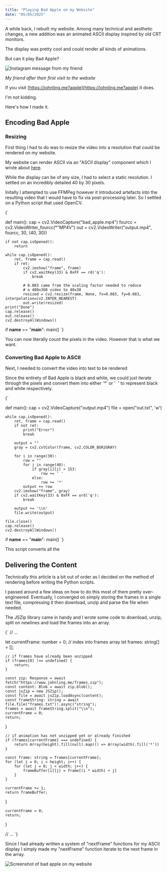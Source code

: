```yaml
---
title: "Playing Bad Apple on my Website"
date: "05/05/2025"
---
```


A while back, I rebuilt my website. Among many technical and aesthetic changes, a new addition was an animated ASCII display inspired by old CRT monitors. 

The display was pretty cool and could render all kinds of animations.

But can it play Bad Apple?

![Instagram message from my friend](/images/blog/Bad-Apple-Website/insta_message.jpg)

_My friend after their first visit to the website_


If you visit [https://johnling.me?apple](https://johnling.me?apple) it does. 

I'm not kidding.

Here's how I made it.

## Encoding Bad Apple

### Resizing

First thing I had to do was to resize the video into a resolution that could be rendered on my website.

My website can render ASCII via an "ASCII display" component which I wrote about [here](https://johnling.me/Ascii-Display). 

While the display can be of any size, I had to select a static resolution. I settled on an incredibly detailed 40 by 30 pixels.

Initally I attempted to use FFMPeg however it introduced artefacts into the resulting video that I would have to fix via post-processing later. So I settled on a Python script that used OpenCV.

<CodeBlock language="python" filename="resize.py">
{`

def main():
    cap = cv2.VideoCapture("bad_apple.mp4")
    fourcc = cv2.VideoWriter_fourcc(*"MP4V")
    out = cv2.VideoWriter("output.mp4", fourcc, 30, (40, 30))

    if not cap.isOpened():
        return

    while cap.isOpened():
        ret, frame = cap.read()
        if ret:
            cv2.imshow("frame", frame)
            if cv2.waitKey(33) & 0xFF == rd('q'):
                break

            # 0.083 came from the scaling factor needed to reduce 
            # a 480x360 video to 40x30
            resized = cv2.resize(frame, None, fx=0.083, fy=0.083, interpolation=cv2.INTER_NEAREST)
            out.write(resized)
    print("Done")
    cap.release()
    out.release()
    cv2.destroyAllWindows()

if __name__ == "__main__":
    main()
`}
</CodeBlock>

You can now literally count the pixels in the video. However that is what we want. 

### Converting Bad Apple to ASCII

Next, I needed to convert the video into text to be rendered

Since the entirety of Bad Apple is black and white, we could just iterate through the pixels and convert them into either '*' or '&nbsp; ' to represent black and white respectively.

<CodeBlock language="python" filename="convert.py">
{`

def main():
    cap = cv2.VideoCapture("output.mp4")
    file = open("out.txt", 'w')

    while cap.isOpened():
        ret, frame = cap.read()
        if not ret:
            print("Error")
            break

        output = ""
        gray = cv2.cvtColor(frame, cv2.COLOR_BGR2GRAY)

        for i in range(30):
            row = ""
            for j in range(40):
                if gray[i][j] > 153:
                    row += ' '
                else:
                    row += '*'
            output += row
        cv2.imshow("frame", gray)
        if cv2.waitKey(33) & 0xFF == ord('q'):
            break
        
        output += '\\n'
        file.write(output)
    
    file.close()
    cap.release()
    cv2.destroyAllWindows()

if __name__ == "__main__":
    main()
`}
</CodeBlock>

This script converts all the 

## Delivering the Content

Technically this article is a bit out of order as I decided on the method of rendering before writing the Python scripts.

I passed around a few ideas on how to do this most of them pretty over-engineered. Eventually, I converged on simply storing the frames in a single text file, compressing it then download, unzip and parse the file when needed.

The JSZip library came in handy and I wrote some code to download, unzip, split on newlines and load the frames into an array. 

<CodeBlock language="ts" filename="animations.ts">
{`
// ... 


let currentFrame: number = 0; // index into frames array
let frames: string[] = [];

    // if frames have already been unzipped
    if (frames[0] !== undefined) {
        return;
    }

    const zip: Response = await fetch("https://www.johnling.me/frames.zip");
    const content: Blob = await zip.blob();
    const jsZip = new JSZip();
    const file = await jsZip.loadAsync(content);
    const frameString: string = await file.file("frames.txt")!.async("string");
    frames = await frameString.split("\\n");
    currentFrame = 0;
    return;
}

    // if animation has not unzipped yet or already finished
    if (frames[currentFrame] === undefined) {
        return Array(height).fill(null).map(() => Array(width).fill('*'))
    }

    const frame: string = frames[currentFrame];
    for (let i = 0; i < height; i++) {
        for (let j = 0; j < width; j++) {
            frameBuffer[i][j] = frame[(i * width) + j]
        }
    }

    currentFrame += 1;
    return frameBuffer;
}

    currentFrame = 0;
    return;
}

// ...
`}
</CodeBlock>

Since I had already written a system of "nextFrame" functions for my ASCII display I simply made my "nextFrame" function iterate to the next frame in the array.


![Screenshot of bad apple on my website](/images/blog/Bad-Apple-Website/image.png)


